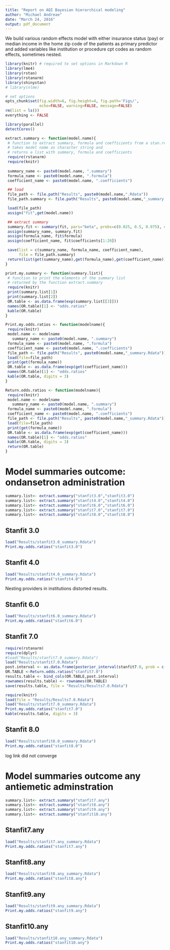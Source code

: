 ```yaml
---
title: "Report on AQI Bayesian hierarchical modeling"
author: "Michael Andreae"
date: "March 24, 2016"
output: pdf_document
---
```


We build various random effects model with either insurance status (pay) or median income in the home zip code of the patients as primary predictor and added variables like institution or procedure cpt codes as random effects, sometimes nested.

```r
library(knitr) # required to set options in Markdown R
library(lme4)
library(rstan)
library(rstanarm)
library(shinystan)
# library(nlme)
```

```r
# set options
opts_chunk$set(fig.width=6, fig.height=4, fig.path='Figs/',
               echo=FALSE, warning=FALSE, message=FALSE)
rm(list = ls())
everything <- FALSE
```

```r
library(parallel)
detectCores()
```

```r
extract.summary <- function(model.name){
 # function to extract summary, formula and coefficients from a stan.reg object
 # takes model name as character string and 
 # returns a list with summary, formula and coefficients
 require(rstanarm)
 require(knitr)
  
 summary_name <- paste0(model.name, ".summary")
 formula_name <- paste0(model.name, ".formula")
 coefficient_name <- paste0(model.name, ".coefficients")

 ## load
 file_path <- file.path("Results", paste0(model.name,".Rdata"))
 file_path.summary <- file.path("Results", paste0(model.name,"_summary.Rdata"))

 load(file_path)
 assign("fit",get(model.name))

 ## extract summary
 summary.fit <- summary(fit, pars="beta", probs=c(0.025, 0.5, 0.975), digits=2)
 assign(summary_name, summary.fit)
 assign(formula_name, fit$formula)
 assign(coefficient_name, fit$coefficients[1:20])

 save(list = c(summary_name, formula_name, coefficient_name), 
      file = file_path.summary)
 return(list(get(summary_name),get(formula_name),get(coefficient_name)))
}
```

```r
print.my.summary <- function(summary.list){
 # function to print the elements of the summary list 
 # returned by the function extract.summary
 require(knitr)  
 print(summary.list[1])
 print(summary.list[2])
 OR.table <- as.data.frame(exp(summary.list[[3]]))
 names(OR.table)[1] <- "odds.ratios"
 kable(OR.table)
}
```

```r
Print.my.odds.ratios <- function(modelname){
 require(knitr)
 model.name <- modelname
   summary_name <- paste0(model.name, ".summary")
 formula_name <- paste0(model.name, ".formula")
 coefficient_name <- paste0(model.name, ".coefficients")
 file_path <- file.path("Results", paste0(model.name,"_summary.Rdata"))
 load(file=file_path)
 print(get(formula_name))
 OR.table <- as.data.frame(exp(get(coefficient_name)))
 names(OR.table)[1] <- "odds.ratios"
 kable(OR.table, digits = 3)
}
```

```r
Return.odds.ratios <- function(modelname){
 require(knitr)
 model.name <- modelname
   summary_name <- paste0(model.name, ".summary")
 formula_name <- paste0(model.name, ".formula")
 coefficient_name <- paste0(model.name, ".coefficients")
 file_path <- file.path("Results", paste0(model.name,"_summary.Rdata"))
 load(file=file_path)
 print(get(formula_name))
 OR.table <- as.data.frame(exp(get(coefficient_name)))
 names(OR.table)[1] <- "odds.ratios"
 kable(OR.table, digits = 3)
 return(OR.table)
}
```

# Model summaries outcome: ondansetron administration

```r
summary.list<- extract.summary("stanfit3.0","stanfit3.0")
summary.list<- extract.summary("stanfit4.0","stanfit4.0")
summary.list<- extract.summary("stanfit6.0","stanfit6.0")
summary.list<- extract.summary("stanfit7.0","stanfit7.0")
summary.list<- extract.summary("stanfit8.0","stanfit8.0")
```

## Stanfit 3.0
```r
load("Results/stanfit3.0_summary.Rdata")
Print.my.odds.ratios("stanfit3.0")
```

## Stanfit 4.0
```r
load("Results/stanfit4.0_summary.Rdata")
Print.my.odds.ratios("stanfit4.0")
```

Nesting providers in institutions distorted results.

## Stanfit 6.0
```r
load("Results/stanfit6.0_summary.Rdata")
Print.my.odds.ratios("stanfit6.0")
```

## Stanfit 7.0
```r
require(rstanarm)
require(dplyr)
#load("Results/stanfit7.0_summary.Rdata")
load("Results/stanfit7.0.Rdata")
post.interval <- as.data.frame(posterior_interval(stanfit7.0, prob = c(0.95))[1:20,])
OR.TABLE <-Return.odds.ratios("stanfit7.0")
results.table <- bind_cols(OR.TABLE,post.interval)
rownames(results.table) <- rownames(OR.TABLE)
save(results.table, file = "Results/Results7.0.Rdata")
```

```r
require(knitr)
load(file = "Results/Results7.0.Rdata")
load("Results/stanfit7.0_summary.Rdata")
Print.my.odds.ratios("stanfit7.0")
kable(results.table, digits = 3)
```

## Stanfit 8.0
```r
load("Results/stanfit8.0_summary.Rdata")
Print.my.odds.ratios("stanfit8.0")
```
log link did not converge

# Model summaries outcome any antiemetic adminstration

```r
summary.list<- extract.summary("stanfit7.any")
summary.list<- extract.summary("stanfit8.any")
summary.list<- extract.summary("stanfit9.any")
summary.list<- extract.summary("stanfit10.any")
```

## Stanfit7.any
```r
load("Results/stanfit7.any_summary.Rdata")
Print.my.odds.ratios("stanfit7.any")
```


## Stanfit8.any
```r
load("Results/stanfit8.any_summary.Rdata")
Print.my.odds.ratios("stanfit8.any")
```

## Stanfit9.any
```r
load("Results/stanfit9.any_summary.Rdata")
Print.my.odds.ratios("stanfit9.any")
```

## Stanfit10.any
```r
load("Results/stanfit10.any_summary.Rdata")
Print.my.odds.ratios("stanfit10.any")
```
